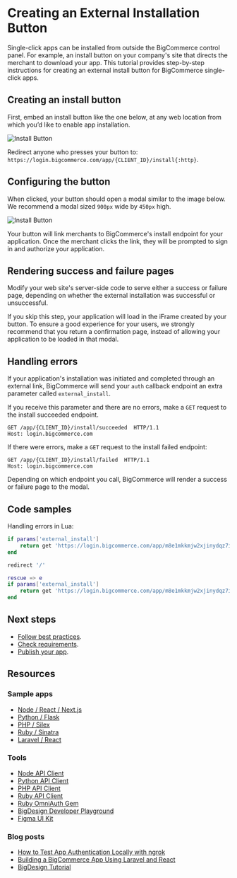 # Creating an External Installation Button




Single-click apps can be installed from outside the BigCommerce control panel. For example, an install button on your company's site that directs the merchant to download your app. This tutorial provides step-by-step instructions for creating an external install button for BigCommerce single-click apps.


## Creating an install button

First, embed an install button like the one below, at any web location from which you’d like to enable app installation.

![Install Button](https://storage.googleapis.com/bigcommerce-production-dev-center/images/apps/apps-10-buttons-01.png "Install Button")

Redirect anyone who presses your button to: `https://login.bigcommerce.com/app/{CLIENT_ID}/install{:http}`.

## Configuring the button

When clicked, your button should open a modal similar to the image below. We recommend a modal sized `900px` wide by `450px` high.

![Install Button](https://storage.googleapis.com/bigcommerce-production-dev-center/images/apps/apps-10-buttons-02.png "Install Button")

Your button will link merchants to BigCommerce's install endpoint for your application. Once the merchant clicks the link, they will be prompted to sign in and authorize your application.

## Rendering success and failure pages

Modify your web site's server-side code to serve either a success or failure page, depending on whether the external installation was successful or unsuccessful.

If you skip this step, your application will load in the iFrame created by your button. To ensure a good experience for your users, we strongly recommend that you return a confirmation page, instead of allowing your application to be loaded in that modal.

## Handling errors

If your application's installation was initiated and completed through an external link, BigCommerce will send your `auth` callback endpoint an extra parameter called `external_install`.

If you receive this parameter and there are no errors, make a `GET` request to the install succeeded endpoint.


```http copy
GET /app/{CLIENT_ID}/install/succeeded  HTTP/1.1
Host: login.bigcommerce.com
```

If there were errors, make a `GET` request to the install failed endpoint:

```http copy
GET /app/{CLIENT_ID}/install/failed  HTTP/1.1
Host: login.bigcommerce.com
```

Depending on which endpoint you call, BigCommerce will render a success or failure page to the modal.

## Code samples

Handling errors in Lua:

```lua filename="Example: Lua error handling" showLineNumbers copy
if params['external_install']
    return get 'https://login.bigcommerce.com/app/m8e1mkkmjw2xjinydqz7ie05to1y2nk/install/succeeded'
end

redirect '/'

rescue => e
if params['external_install']
    return get 'https://login.bigcommerce.com/app/m8e1mkkmjw2xjinydqz7ie05to1y2nk/install/failed'
end
```

## Next steps
* [Follow best practices](/docs/integrations/apps/guide/best-practices).
* [Check requirements](/docs/integrations/apps/guide/requirements).
* [Publish your app](/docs/integrations/apps/guide/publishing).

## Resources

### Sample apps
* [Node / React / Next.js](https://github.com/bigcommerce/sample-app-nodejs)
* [Python / Flask](https://github.com/bigcommerce/hello-world-app-python-flask)
* [PHP / Silex](https://github.com/bigcommerce/hello-world-app-php-silex)
* [Ruby / Sinatra](https://github.com/bigcommerce/hello-world-app-ruby-sinatra)
* [Laravel / React](https://github.com/bigcommerce/laravel-react-sample-app)

### Tools
* [Node API Client](https://github.com/bigcommerce/node-bigcommerce/)
* [Python API Client](https://github.com/bigcommerce/bigcommerce-api-python)
* [PHP API Client](https://github.com/bigcommerce/bigcommerce-api-php)
* [Ruby API Client](https://github.com/bigcommerce/bigcommerce-api-ruby)
* [Ruby OmniAuth Gem](https://github.com/bigcommerce/omniauth-bigcommerce)
* [BigDesign Developer Playground](https://developer.bigcommerce.com/big-design)
* [Figma UI Kit](https://figma.com/file/jTVuUkiZ1j3rux8WHG4IKK/BigDesign-UI-Kit?node-id=0%3A1/duplicate)

### Blog posts
* [How to Test App Authentication Locally with ngrok](https://medium.com/bigcommerce-developer-blog/how-to-test-app-authentication-locally-with-ngrok-149150bfe4cf)
* [Building a BigCommerce App Using Laravel and React](https://medium.com/bigcommerce-developer-blog/building-a-bigcommerce-app-using-laravel-and-react-711ceceb5006)
* [BigDesign Tutorial](https://medium.com/bigcommerce-developer-blog/bigdesign-build-native-looking-uis-with-the-bigcommerce-design-system-fb06a01a24f2)
